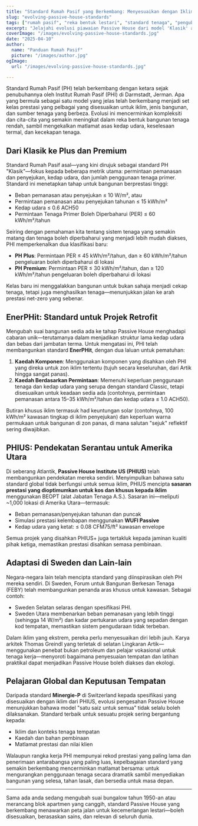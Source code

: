 ```yaml
---
title: "Standard Rumah Pasif yang Berkembang: Menyesuaikan dengan Iklim dan Konteks"
slug: "evolving-passive-house-standards"
tags: ["rumah pasif", "reka bentuk lestari", "standard tenaga", "pengubahsuaian"]
excerpt: "Jelajahi evolusi piawaian Passive House dari model 'Klasik' asal ke pensijilan khusus iklim seperti PHIUS dan EnerPHit, mencerminkan keperluan yang semakin meningkat untuk fleksibiliti dan kebolehlaksanaan global."
coverImage: "/images/evolving-passive-house-standards.jpg"
date: "2025-04-10"
author:
  name: "Panduan Rumah Pasif"
  picture: "/images/author.jpg"
ogImage:
  url: "/images/evolving-passive-house-standards.jpg"

---
```

Standard Rumah Pasif (PH) telah berkembang dengan ketara sejak penubuhannya oleh Institut Rumah Pasif (PHI) di Darmstadt, Jerman. Apa yang bermula sebagai satu model yang jelas telah berkembang menjadi set kelas prestasi yang pelbagai yang disesuaikan untuk iklim, jenis bangunan, dan sumber tenaga yang berbeza. Evolusi ini mencerminkan kompleksiti dan cita-cita yang semakin meningkat dalam reka bentuk bangunan tenaga rendah, sambil mengekalkan matlamat asas kedap udara, keselesaan termal, dan kecekapan tenaga.

## Dari Klasik ke Plus dan Premium

Standard Rumah Pasif asal—yang kini dirujuk sebagai standard PH "Klasik"—fokus kepada beberapa metrik utama: permintaan pemanasan dan penyejukan, kedap udara, dan jumlah penggunaan tenaga primer. Standard ini menetapkan tahap untuk bangunan berprestasi tinggi:

- Beban pemanasan atau penyejukan ≤ 10 W/m², atau
- Permintaan pemanasan atau penyejukan tahunan ≤ 15 kWh/m²
- Kedap udara ≤ 0.6 ACH50
- Permintaan Tenaga Primer Boleh Diperbaharui (PER) ≤ 60 kWh/m²/tahun

Seiring dengan pemahaman kita tentang sistem tenaga yang semakin matang dan tenaga boleh diperbaharui yang menjadi lebih mudah diakses, PHI memperkenalkan dua klasifikasi baru:

- **PH Plus**: Permintaan PER ≤ 45 kWh/m²/tahun, dan ≥ 60 kWh/m²/tahun pengeluaran boleh diperbaharui di lokasi
- **PH Premium**: Permintaan PER ≤ 30 kWh/m²/tahun, dan ≥ 120 kWh/m²/tahun pengeluaran boleh diperbaharui di lokasi

Kelas baru ini menggalakkan bangunan untuk bukan sahaja menjadi cekap tenaga, tetapi juga menghasilkan tenaga—menunjukkan jalan ke arah prestasi net-zero yang sebenar.
## EnerPHit: Standard untuk Projek Retrofit

Mengubah suai bangunan sedia ada ke tahap Passive House menghadapi cabaran unik—terutamanya dalam menjadikan struktur lama kedap udara dan bebas dari jambatan terma. Untuk mengatasi ini, PHI telah membangunkan standard **EnerPHit**, dengan dua laluan untuk pematuhan:

1. **Kaedah Komponen**: Menggunakan komponen yang disahkan oleh PHI yang direka untuk zon iklim tertentu (tujuh secara keseluruhan, dari Artik hingga sangat panas).
2. **Kaedah Berdasarkan Permintaan**: Memenuhi keperluan penggunaan tenaga dan kedap udara yang serupa dengan standard Classic, tetapi disesuaikan untuk keadaan sedia ada (contohnya, permintaan pemanasan antara 15–35 kWh/m²/tahun dan kedap udara ≤ 1.0 ACH50).

Butiran khusus iklim termasuk had keuntungan solar (contohnya, 100 kWh/m² kawasan tingkap di iklim penyejukan) dan keperluan warna permukaan untuk bangunan di zon panas, di mana salutan "sejuk" reflektif sering diwajibkan.

## PHIUS: Pendekatan Serantau untuk Amerika Utara

Di seberang Atlantik, **Passive House Institute US (PHIUS)** telah membangunkan pendekatan mereka sendiri. Menyimpulkan bahawa satu standard global tidak berfungsi untuk semua iklim, PHIUS mencipta **sasaran prestasi yang dioptimumkan untuk kos dan khusus kepada iklim** menggunakan BEOPT (alat Jabatan Tenaga A.S.). Sasaran ini—meliputi ~1,000 lokasi di Amerika Utara—termasuk:

- Beban pemanasan/penyejukan tahunan dan puncak
- Simulasi prestasi kelembapan menggunakan **WUFI Passive**
- Kedap udara yang ketat: ≤ 0.08 CFM75/ft² kawasan envelope

Semua projek yang disahkan PHIUS+ juga tertakluk kepada jaminan kualiti pihak ketiga, memastikan prestasi disahkan semasa pembinaan.
## Adaptasi di Sweden dan Lain-lain

Negara-negara lain telah mencipta standard yang diinspirasikan oleh PH mereka sendiri. Di Sweden, Forum untuk Bangunan Berkesan Tenaga (FEBY) telah membangunkan penanda aras khusus untuk kawasan. Sebagai contoh:

- Sweden Selatan selaras dengan spesifikasi PHI.
- Sweden Utara membenarkan beban pemanasan yang lebih tinggi (sehingga 14 W/m²) dan kadar pertukaran udara yang sepadan dengan kod tempatan, memastikan sistem pengudaraan tidak terbeban.

Dalam iklim yang ekstrem, pereka perlu menyesuaikan diri lebih jauh. Karya arkitek Thomas Greindl yang terletak di selatan Lingkaran Artik—menggunakan penebat bukan petroleum dan pelajar vokasional untuk tenaga kerja—menyoroti bagaimana penyesuaian tempatan dan latihan praktikal dapat menjadikan Passive House boleh diakses dan ekologi.

## Pelajaran Global dan Keputusan Tempatan

Daripada standard **Minergie-P** di Switzerland kepada spesifikasi yang disesuaikan dengan iklim dari PHIUS, evolusi pengesahan Passive House menunjukkan bahawa model "satu saiz untuk semua" tidak selalu boleh dilaksanakan. Standard terbaik untuk sesuatu projek sering bergantung kepada:

- Iklim dan konteks tenaga tempatan
- Kaedah dan bahan pembinaan
- Matlamat prestasi dan nilai klien

Walaupun rangka kerja PHI mempunyai rekod prestasi yang paling lama dan penerimaan antarabangsa yang paling luas, kepelbagaian standard yang semakin berkembang mencerminkan matlamat bersama: untuk mengurangkan penggunaan tenaga secara dramatik sambil menyediakan bangunan yang selesa, tahan lasak, dan bersedia untuk masa depan.

---

Sama ada anda sedang mengubah suai bungalow tahun 1950-an atau merancang blok apartmen yang canggih, standard Passive House yang berkembang menawarkan peta jalan untuk kecemerlangan lestari—boleh disesuaikan, berasaskan sains, dan relevan di seluruh dunia.
